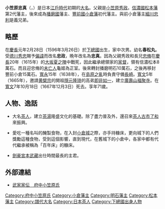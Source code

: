 {{Infobox Officeholder
| name= 小笠原忠真
| image= Ogasawara Tadazane.jpg
| caption= 
| office=[[小倉藩|小倉藩]]藩主
| term_start= 1632年
| term_end= 1667年
| predecessor= [[細川忠利|細川忠利]]
| successor= {{link-ja|小笠原忠雄|小笠原忠雄}}

| office1={{link-ja|明石藩|明石藩}}藩主
| term_start1= 1617年
| term_end1= 1632年
| predecessor1= {{small|新設}}
| successor1= {{link-ja|松平庸直|松平庸直}}

| office2=[[松本藩|松本藩]]藩主
| term_start2= 1615年
| term_end2= 1617年
| predecessor2= [[小笠原秀政|小笠原秀政]]
| successor2= [[松平康長|松平康長]]

| birth_date={{birth date|1596|3|26}}<br>（[[慶長|慶長]]元年2月28日）
| birth_place=
| death_date={{death date and age|1667|12|3|1596|3|26}}<br>（[[寬文|寬文]]7年10月18日）
| death_place= 
| module  = {{日本武士|child=yes
|時代= [[江戶時代|江戶時代]]初期
|幼名= 春松丸
|改名= 忠政→忠真
|别名= 
|諡号= 
|神号= 
|戒名= 
|洗禮名= 
|墓所= [[福岡縣|福岡縣]][[北九州市|北九州市]][[小倉北區|小倉北區]][[廣壽山|廣壽山]]的[[福聚寺|福聚寺]]
|朝廷官位= [[從四位下|從四位下]][[侍從|侍從]]、[[左近將監|左近將監]]
|幕府職位= 
|主君= [[德川秀忠|德川秀忠]]→[[德川家光|家光]]
|藩= [[信濃國|信濃國]][[松本藩|松本藩]]主→[[播磨國|播磨國]]{{tsl|ja|明石藩}}主→[[豐前國|豐前國]][[小倉藩|小倉藩]]初代藩主
|氏族= 府中{{tsl|ja|小笠原氏}}
|父= [[小笠原秀政|小笠原秀政]]
|母= [[登久姬|登久姬]]（[[松平信康|松平信康]]的女兒）
|養父= 
|養母= 
|兄= [[小笠原忠脩|忠脩]]
|弟=[[小笠原忠知|忠知]]、[[松平重直|松平重直]]、[[小笠原忠慶|忠慶]]、[[小笠原長俊|長俊]]、[[溝口政房|溝口政房]]、[[原昌行|原昌行]]
|妹= [[萬姬|萬姬]]（[[蜂須賀至鎮|蜂須賀至鎮]]室）、千代姬（[[保壽院|保壽院]]，[[細川忠利|細川忠利]]正室）
|正室= [[龜姬|龜姬]]（[[本多忠政|本多忠政]]的女兒，[[德川家康|德川家康]]的養女）
|側室= 那須藤（[[永貞院|永貞院]]）
|子= [[小笠原長安|長安]]、[[小笠原長宣|長宣]]、[[小笠原忠雄|忠雄]]、[[小笠原真方|真方]]、[[坂牧忠增|坂牧忠增]]、[[小笠原長弦|長弘]]
|女= [[寶光院|寶光院]]（[[黑田光之|黑田光之]]正室）、[[嘉禰|嘉禰]]（[[水戶松平氏|水戶]]支流[[松平賴元|松平賴元]]正室）、[[鍋姬|鍋姬]]、[[千代姬|千代姬]]、[[姬松|姬松]]
|養子= 
|養女= [[繁姬|繁姬]]（[[蜂須賀忠英|蜂須賀忠英]]正室）
 }}
}}
'''小笠原忠真'''（{{jpn|j=小笠原 忠真|kana=おがさわら ただざね|rm=Ogasawara Tadazane}}，{{bd|1596年|3月26日|1667年|12月3日|}}）是日本[[江戶時代|江戶時代]]初期的[[大名_(稱謂)|大名]]。父親是[[小笠原秀政|小笠原秀政]]。[[信濃國|信濃國]][[松本藩|松本藩]]第2代藩主，後來成為[[播磨國|播磨國]]{{tsl|ja|明石藩}}藩主、[[豐前國|豐前國]][[小倉藩|小倉藩]]初代藩主。與前小倉藩主[[細川忠利|細川忠利]]是義兄弟。

== 略歷 ==
在[[慶長|慶長]]元年2月28日（1596年3月26日）於[[下總國|下總國]]{{tsl|ja|古河城}}出生，家中次男。幼名'''春松丸'''。受[[德川秀忠|德川秀忠]]賜予[[偏諱|偏諱]]而改名'''忠政'''，晩年改名為'''忠真'''。因為父親秀政和長兄[[小笠原忠脩|忠脩]]在[[慶長|慶長]]20年（1615年）的[[大坂夏之陣|大坂夏之陣]]中戰死，因此繼承總領家的[[家督|家督]]，領有信濃松本8萬石。而且迎忠脩的[[未亡人|未亡人]]龜姬為正室。後來轉封播磨明石10萬石，之後再移封豐前小倉15萬石。[[寬永|寬永]]15年（1638年），在[[島原之亂|島原之亂]]時負責守備[[長崎|長崎]]。[[寬文|寬文]]5年（1665年），邀請[[黄檗宗|黄檗宗]]的開祖[[隱元隆琦|隱元隆琦]]的高弟[[即非如一|即非如一]]，建立[[廣壽山|廣壽山]][[福聚寺|福聚寺]]。在[[寬文|寬文]]7年10月18日（1667年12月3日）死去。享年71歲。

== 人物、逸話 ==
*大名[[茶人|茶人]]，建立[[茶湯|茶湯]]隆盛文化的基礎。除了盡力普及{{tsl|ja|上野焼|上野燒}}外，還召來[[茶人|茶人]][[古市了和|古市了和]]來振興{{tsl|ja|小笠原家茶道古流}}。

*愛吃一種名叫{{tsl|ja|糠漬け|糠漬}}的醃製食物，在入封[[小倉城|小倉城]]之際，亦手持糠床，更向城下的人們獎勵這種食物，受到這個影響，直到現代，在舊城下的小倉中，各家中都有代代繼承被稱為「百年床」的糠床。

*[[劍豪|劍豪]][[宮本武藏|宮本武藏]]出仕時間最長的主君。

== 外部連結 ==
*[http://www2.harimaya.com/sengoku/html/ogasa_k.html 武家家伝＿府中小笠原氏] {{Wayback|url=http://www2.harimaya.com/sengoku/html/ogasa_k.html |date=20160917224100 }}

{{小笠原氏宗家歷代當主}}
{{松本藩主|小笠原氏|第2代|1615年－1617年}}
{{明石藩主|小笠原氏||1617年－1632年}}
{{小倉藩主|小笠原氏|初代|1632年－1667年}}

[[Category:府中小笠原氏|Category:府中小笠原氏]]
[[Category:小倉藩主|Category:小倉藩主]]
[[Category:明石藩主|Category:明石藩主]]
[[Category:松本藩主|Category:松本藩主]]
[[Category:譜代大名|Category:譜代大名]]
[[Category:日本茶人|Category:日本茶人]]
[[Category:下總國出身人物|Category:下總國出身人物]]